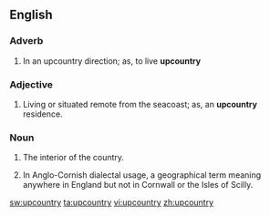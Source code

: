 ==English==

===Adverb===
{{head|en|adverb}}

# {{colloquial}} In an upcountry direction; as, to live '''upcountry'''

===Adjective===
{{head|en|adjective}}

# {{colloquial}} Living or situated remote from the seacoast; as, an '''upcountry''' residence.

===Noun===
{{head|en|noun}}

# {{colloquial}} The interior of the country.
# In Anglo-Cornish dialectal usage, a geographical term meaning anywhere in England but not in Cornwall or the Isles of Scilly.{{fact}}

[[sw:upcountry]]
[[ta:upcountry]]
[[vi:upcountry]]
[[zh:upcountry]]